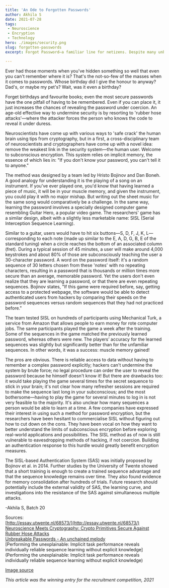 ---
title: 'An Ode to Forgotten Passwords'  
author: Akhila S  
date: 2021-07-28
tags:   
 - Neuroscience  
 - Encryption  
 - Technology     
hero: ./images/security.png
slug: forgotten-passwords    
excerpt: Forgot Password—a familiar line for netizens. Despite many unbreakable-yet-unforgettable-password guides, we fall short of ideal security. Neuroscience saves the day. 

---

Ever had those moments when you've hidden something so well that even you can't remember where it is? That's the not-so-few of the masses when it comes to passwords. Whose birthday did I give the honour to anyway? Dad's, or maybe my pet's? Wait, was it even a birthday? 

Forget birthdays and favourite books; even the most secure passwords have the one pitfall of having to be remembered. Even if you can place it, it just increases the chances of revealing the password under coercion. An age-old effective way to undermine security is by resorting to 'rubber hose attacks'—where the attacker forces the person who knows the code to reveal it under duress. 

 Neuroscientists have come up with various ways to 'safe crack' the human brain using tips from cryptography, but in a first, a cross-disciplinary team of neuroscientists and cryptographers have come up with a novel idea: remove the weakest link in the security system—the human user. Welcome to subconscious encryption. This system relies on implicit memory, the essence of which lies in: "If you don't know your password, you can't tell it to anyone." 

The method was designed by a team led by Hristo Bojinov and Dan Boneh. A good analogy for understanding it is the playing of a song on an instrument. If you've ever played one, you'd know that having learned a piece of music, it will be in your muscle memory, and given the instrument, you could play it with no major mishap. But writing out the sheet music for the same song would comparatively be a challenge. In the same way, learning the password involves a specially designed computer game resembling Guitar Hero, a popular video game. The researchers' game has a similar design, albeit with a slightly less marketable name: SISL (Serial Interception Sequence Learning). 

Similar to a guitar, users would have to hit six buttons—S, D, F, J, K, L— corresponding to each note (made up similar to the E, A, D, G, B, E of the standard tuning) when a circle reaches the bottom of an associated column (fret). During a typical session of 45 minutes, a user will make around 4,000 keystrokes and about 80% of those are subconsciously teaching the user a 30-character password. A word on the password itself: it's a random sequence of 30 letters chosen from these 'notes' with no repeating characters, resulting in a password that is thousands or million times more secure than an average, memorable password. Yet the users don't even realize that they are learning a password, or that there are even repeating sequences. Bojinov states, "If this game were required before, say, getting access to a protected webpage, the software would be able to detect authenticated users from hackers by comparing their speeds on the password sequences versus random sequences that they had not practiced before." 

The team tested SISL on hundreds of participants using Mechanical Turk, a service from Amazon that allows people to earn money for rote computer jobs. The same participants played the game a week after the training. Some of the sequences in the game matched the previously learned password, whereas others were new. The players’ accuracy for the learned sequences was slightly but significantly better than for the unfamiliar sequences. In other words, it was a success: muscle memory gained! 

The pros are obvious. There is reliable access to data without having to remember a complex password explicitly; hackers can't undermine the system by brute force; no legal procedure can order the user to reveal the password because he himself doesn't know it! But there are drawbacks too: it would take playing the game several times for the secret sequence to stick in your brain; it's not clear how many refresher sessions are required to make the sequence last long in your subconscious; and the most bothersome—having to play the game for several minutes to log in is not very feasible to the majority. It's also unclear how many sequences a person would be able to learn at a time. 
A few companies have expressed their interest in using such a method for password encryption, but the researchers have been hesitant to commercialise SISL without figuring out how to cut down on the cons. They have been vocal on how they want to better understand the limits of subconscious encryption before exploring real-world applications and possibilities. The SISL method as of now is still vulnerable to
eavesdropping methods of hacking, if not coercion. Building an authentication response to this hurdle would greatly benefit encryption measures. 

The SISL-based Authentication System (SAS) was initially proposed by Bojinov et al. in 2014. Further studies by the University of Twente showed that a short training is enough to create a trained sequence advantage and that the sequence knowledge remains over time. They also found evidence for memory consolidation after hundreds of trials. Future 
research should potentially include the external validity of SAS, the learning curve, and investigations into the resistance of the SAS against simultaneous multiple attacks. 

-Akhila S, Batch 20


Sources:   
[http://essay.utwente.nl/68573/](http://essay.utwente.nl/68573/)  
[Neuroscience Meets Cryptography: Crypto Primitives Secure Against Rubber Hose Attacks](https://www.usenix.org/conference/usenixsecurity12/technical-sessions/presentation/bojinov#:~:text=Neuroscience%20Meets%20Cryptography%3A%20Designing%20Crypto%20Primitives%20Secure%20Against%20Rubber%20Hose%20Attacks,-Authors%3A&text=Cryptographic%20systems%20often%20rely%20on,attacker%20to%20reveal%20the%20key.)  
[Unbreakable Passwords - An unchained melody](https://dis-blog.thalesgroup.com/security/2012/08/07/unbreakable-passwords-an-unchained-melody/)  
[Performing the unexplainable: Implicit task performance reveals individually reliable sequence learning without explicit knowledge](Performing the unexplainable: Implicit task performance reveals individually reliable sequence learning without explicit knowledge)

[Image source](https://imgs.xkcd.com/comics/security.png)

*This article was the winning entry for the recruitment competition, 2021*
